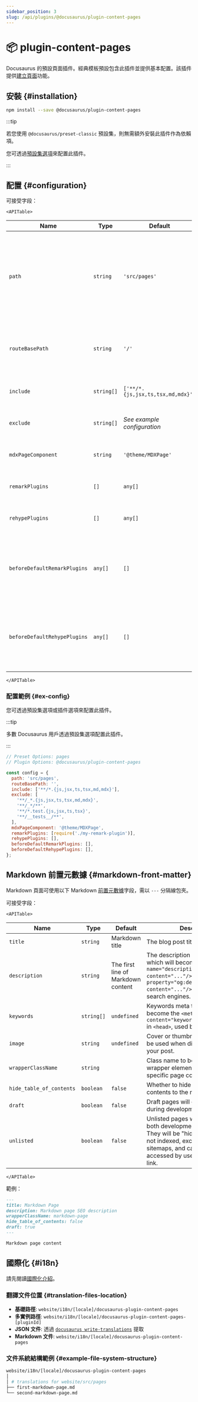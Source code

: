 ```yaml
---
sidebar_position: 3
slug: /api/plugins/@docusaurus/plugin-content-pages
---
```


# 📦 plugin-content-pages


Docusaurus 的預設頁面插件。經典模板預設包含此插件並提供基本配置。該插件提供[建立頁面](guides/creating-pages.mdx)功能。

## 安裝 {#installation}

```bash npm2yarn
npm install --save @docusaurus/plugin-content-pages
```

:::tip

若您使用 `@docusaurus/preset-classic` 預設集，則無需額外安裝此插件作為依賴項。

您可透過[預設集選項](../../using-plugins.mdx#docusauruspreset-classic)來配置此插件。

:::

## 配置 {#configuration}

可接受字段：

```mdx-code-block
<APITable>
```

| Name | Type | Default | Description |
| --- | --- | --- | --- |
| `path` | `string` | `'src/pages'` | Path to data on filesystem relative to site dir. Components in this directory will be automatically converted to pages. |
| `routeBasePath` | `string` | `'/'` | URL route for the pages section of your site. **DO NOT** include a trailing slash. |
| `include` | `string[]` | `['**/*.{js,jsx,ts,tsx,md,mdx}']` | Matching files will be included and processed. |
| `exclude` | `string[]` | _See example configuration_ | No route will be created for matching files. |
| `mdxPageComponent` | `string` | `'@theme/MDXPage'` | Component used by each MDX page. |
| `remarkPlugins` | `[]` | `any[]` | Remark plugins passed to MDX. |
| `rehypePlugins` | `[]` | `any[]` | Rehype plugins passed to MDX. |
| `beforeDefaultRemarkPlugins` | `any[]` | `[]` | Custom Remark plugins passed to MDX before the default Docusaurus Remark plugins. |
| `beforeDefaultRehypePlugins` | `any[]` | `[]` | Custom Rehype plugins passed to MDX before the default Docusaurus Rehype plugins. |

```mdx-code-block
</APITable>
```

### 配置範例 {#ex-config}

您可透過預設集選項或插件選項來配置此插件。

:::tip

多數 Docusaurus 用戶透過預設集選項配置此插件。

:::

```js config-tabs
// Preset Options: pages
// Plugin Options: @docusaurus/plugin-content-pages

const config = {
  path: 'src/pages',
  routeBasePath: '',
  include: ['**/*.{js,jsx,ts,tsx,md,mdx}'],
  exclude: [
    '**/_*.{js,jsx,ts,tsx,md,mdx}',
    '**/_*/**',
    '**/*.test.{js,jsx,ts,tsx}',
    '**/__tests__/**',
  ],
  mdxPageComponent: '@theme/MDXPage',
  remarkPlugins: [require('./my-remark-plugin')],
  rehypePlugins: [],
  beforeDefaultRemarkPlugins: [],
  beforeDefaultRehypePlugins: [],
};
```

## Markdown 前置元數據 {#markdown-front-matter}

Markdown 頁面可使用以下 Markdown [前置元數據](../../guides/markdown-features/markdown-features-intro.mdx#front-matter)字段，需以 `---` 分隔線包夾。

可接受字段：

```mdx-code-block
<APITable>
```

| Name | Type | Default | Description |
| --- | --- | --- | --- |
| `title` | `string` | Markdown title | The blog post title. |
| `description` | `string` | The first line of Markdown content | The description of your page, which will become the `<meta name="description" content="..."/>` and `<meta property="og:description" content="..."/>` in `<head>`, used by search engines. |
| `keywords` | `string[]` | `undefined` | Keywords meta tag, which will become the `<meta name="keywords" content="keyword1,keyword2,..."/>` in `<head>`, used by search engines. |
| `image` | `string` | `undefined` | Cover or thumbnail image that will be used when displaying the link to your post. |
| `wrapperClassName` | `string` |  | Class name to be added to the wrapper element to allow targeting specific page content. |
| `hide_table_of_contents` | `boolean` | `false` | Whether to hide the table of contents to the right. |
| `draft` | `boolean` | `false` | Draft pages will only be available during development. |
| `unlisted` | `boolean` | `false` | Unlisted pages will be available in both development and production. They will be "hidden" in production, not indexed, excluded from sitemaps, and can only be accessed by users having a direct link. |

```mdx-code-block
</APITable>
```

範例：

```md
---
title: Markdown Page
description: Markdown page SEO description
wrapperClassName: markdown-page
hide_table_of_contents: false
draft: true
---

Markdown page content
```

## 國際化 {#i18n}

請先閱讀[國際化介紹](../../i18n/i18n-introduction.mdx)。

### 翻譯文件位置 {#translation-files-location}

- **基礎路徑**: `website/i18n/[locale]/docusaurus-plugin-content-pages`
- **多實例路徑**: `website/i18n/[locale]/docusaurus-plugin-content-pages-[pluginId]`
- **JSON 文件**: 透過 [`docusaurus write-translations`](../../cli.mdx#docusaurus-write-translations-sitedir) 提取
- **Markdown 文件**: `website/i18n/[locale]/docusaurus-plugin-content-pages`

### 文件系統結構範例 {#example-file-system-structure}

```bash
website/i18n/[locale]/docusaurus-plugin-content-pages
│
│ # translations for website/src/pages
├── first-markdown-page.md
└── second-markdown-page.md
```